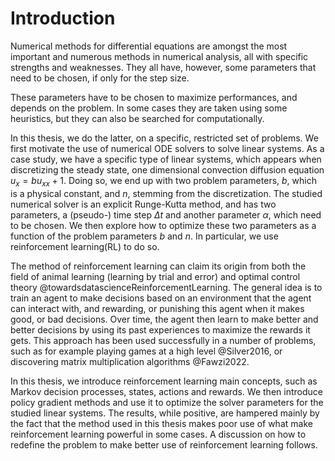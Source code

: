 
# Introduction {.unnumbered}

Numerical methods for differential equations are amongst the most important and numerous methods in numerical analysis, all with specific strengths and weaknesses. They all have, however, some parameters that need to be chosen, if only for the step size.

These parameters have to be chosen to maximize performances, and depends on the problem. In some cases they are taken using some heuristics, but they can also be searched for computationally. 

In this thesis, we do the latter, on a specific, restricted set of problems. We first motivate the use of numerical ODE solvers to solve linear systems. As a case study, we have a specific type of linear systems, which appears when discretizing the steady state, one dimensional convection diffusion equation $u_{x} = bu_{xx} +1$. Doing so, we end up with two problem parameters, $b$, which is a physical constant, and $n$, stemming from the discretization. The studied numerical solver is an explicit Runge-Kutta method, and has two parameters, a (pseudo-) time step $\Delta t$ and another parameter $\alpha$, which need to be chosen. We then explore how to optimize these two parameters as a function of the problem parameters $b$ and $n$. In particular, we use reinforcement learning(RL) to do so. 

The method of reinforcement learning can claim its origin from both the field of animal learning (learning by trial and error) and optimal control theory @towardsdatascienceReinforcementLearning. The general idea is to train an agent to make decisions based on an environment that the agent can interact with, and rewarding, or punishing this agent when it makes good, or bad decisions. Over time, the agent then learn to make better and better decisions by using its past experiences to maximize the rewards it gets. This approach has been used successfully in a number of problems, such as for example playing games at a high level @Silver2016, or discovering matrix multiplication algorithms @Fawzi2022. 

In this thesis, we introduce reinforcement learning main concepts, such as Markov decision processes, states, actions and rewards. We then introduce policy gradient methods and use it to optimize the solver parameters for the studied  linear systems. The results, while positive, are hampered mainly by the fact that the method used in this thesis makes poor use of what make reinforcement learning powerful in some cases. A discussion on how to redefine the problem to make better use of reinforcement learning follows.


